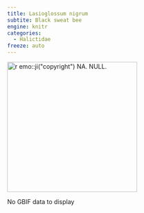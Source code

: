```yaml
---
title: Lasioglossum nigrum
subtite: Black sweat bee
engine: knitr
categories:
  - Halictidae
freeze: auto
---
```

[![`r emo::ji("copyright")` NA. NULL.](/files/no_bee.png){height=300}](NA)

No GBIF data to display
